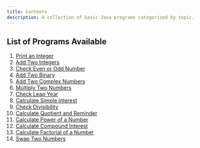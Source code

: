 ```yaml
---
title: Contents
description: A collection of basic Java programs categorized by topic.
---
```


## List of Programs Available

1. [Print an Integer](/programs/print-an-integer)
2. [Add Two Integers](/programs/add-two-integers)
3. [Check Even or Odd Number](/programs/check-even-or-odd)
4. [Add Two Binary](/programs/java-program-to-add-two-binary-numbers)
5. [Add Two Complex Numbers](/programs/java-program-to-add-two-complex-numbers)
6. [Multiply Two Numbers](/programs/multiply-two-numbers)
7. [Check Leap Year](/programs/java-program-to-check-Leap-year)
8. [Calculate Simple interest](/programs/calculate-simple-interest)
9. [Check Divisibility](/programs/java-program-to-check-divisbility)
10. [Calculate Quotient and Reminder](/programs/find-quotient-and-reminder)
11. [Calculate Power of a Number](/programs/calculate-power-of-a-number)
12. [Calculate Compound Interest](/programs/calculate-compound-interest)
13. [Calculate Factorial of a Number](/programs/factorial-in-java)
14. [Swap Two Numbers](/programs/swap-two-numbers)
